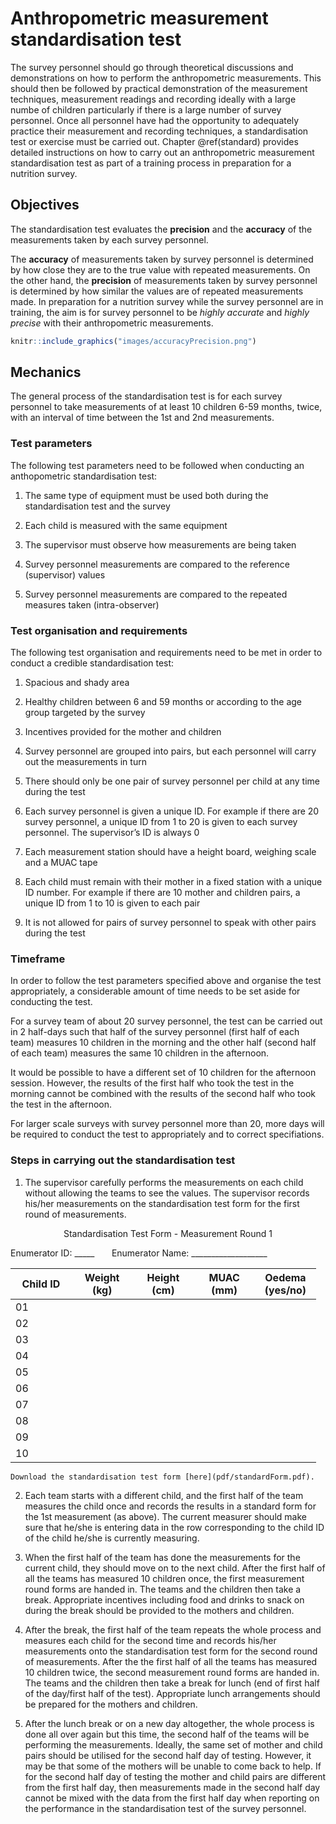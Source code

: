 # Anthropometric measurement standardisation test {#standard}

The survey personnel should go through theoretical discussions and demonstrations on how to perform the anthropometric measurements. This should then be followed by practical demonstration of the measurement techniques, measurement readings and recording ideally with a large numbe of children particularly if there is a large number of survey personnel. Once all personnel have had the opportunity to adequately practice their measurement and recording techniques, a standardisation test or exercise must be carried out. Chapter \@ref(standard) provides detailed instructions on how to carry out an anthropometric measurement standardisation test as part of a training process in preparation for a nutrition survey.

## Objectives

The standardisation test evaluates the **precision** and the **accuracy** of the measurements taken by each survey personnel.

The **accuracy** of measurements taken by survey personnel is determined by how close they are to the true value with repeated measurements. On the other hand, the **precision** of measurements taken by survey personnel is determined by how similar the values are of repeated measurements made. In preparation for a nutrition survey while the survey personnel are in training, the aim is for survey personnel to be *highly accurate* and *highly precise* with their anthropometric measurements.

```r
knitr::include_graphics("images/accuracyPrecision.png")
```

## Mechanics

The general process of the standardisation test is for each survey personnel to take measurements of at least 10 children 6-59 months, twice, with an interval of time between the 1st and 2nd measurements.

### Test parameters

The following test parameters need to be followed when conducting an anthopometric standardisation test:

1. The same type of equipment must be used both during the standardisation test and the survey

2. Each child is measured with the same equipment

3. The supervisor must observe how measurements are being taken

4. Survey personnel measurements are compared to the reference (supervisor) values

5. Survey personnel measurements are compared to the repeated measures taken (intra-observer)


### Test organisation and requirements

The following test organisation and requirements need to be met in order to conduct a credible standardisation test:

1. Spacious and shady area

2. Healthy children between 6 and 59 months or according to the age group targeted by the survey

3. Incentives provided for the mother and children 

3. Survey personnel are grouped into pairs, but each personnel will carry out the measurements in turn

4. There should only be one pair of survey personnel per child at any time during the test

5. Each survey personnel is given a unique ID. For example if there are 20 survey personnel, a unique ID from 1 to 20 is given to each survey personnel. The supervisor’s ID is always 0

6. Each measurement station should have a height board, weighing scale and a MUAC tape

7. Each child must remain with their mother in a fixed station with a unique ID number. For example if there are 10 mother and children pairs, a unique ID from 1 to 10 is given to each pair

8. It is not allowed for pairs of survey personnel to speak with other pairs during the test


### Timeframe

In order to follow the test parameters specified above and organise the test appropriately, a considerable amount of time needs to be set aside for conducting the test.

For a survey team of about 20 survey personnel, the test can be carried out in 2 half-days such that half of the survey personnel (first half of each team) measures 10 children in the morning and the other half (second half of each team) measures the same 10 children in the afternoon.

It would be possible to have a different set of 10 children for the afternoon session. However, the results of the first half who took the test in the morning cannot be combined with the results of the second half who took the test in the afternoon.

For larger scale surveys with survey personnel more than 20, more days will be required to conduct the test to appropriately and to correct specifiations.


### Steps in carrying out the standardisation test

1. The supervisor carefully performs the measurements on each child without allowing the teams to see the values. The supervisor records his/her measurements on the standardisation test form for the first round of measurements.

<p style="text-align: center;">Standardisation Test Form - Measurement Round 1</p>
                  
 Enumerator ID: _____          &nbsp; &nbsp; &nbsp;     Enumerator Name: ___________________         

+--------------------+--------------------+--------------------+--------------------+--------------------+
| Child ID           | Weight (kg)        | Height (cm)        | MUAC (mm)          | Oedema (yes/no)    |
+====================+====================+====================+====================+====================+
| 01                 |                    |                    |                    |                    |
+--------------------+--------------------+--------------------+--------------------+--------------------+
| 02                 |                    |                    |                    |                    |
+--------------------+--------------------+--------------------+--------------------+--------------------+
| 03                 |                    |                    |                    |                    |
+--------------------+--------------------+--------------------+--------------------+--------------------+
| 04                 |                    |                    |                    |                    |
+--------------------+--------------------+--------------------+--------------------+--------------------+
| 05                 |                    |                    |                    |                    |
+--------------------+--------------------+--------------------+--------------------+--------------------+
| 06                 |                    |                    |                    |                    |
+--------------------+--------------------+--------------------+--------------------+--------------------+
| 07                 |                    |                    |                    |                    |
+--------------------+--------------------+--------------------+--------------------+--------------------+
| 08                 |                    |                    |                    |                    |
+--------------------+--------------------+--------------------+--------------------+--------------------+
| 09                 |                    |                    |                    |                    |
+--------------------+--------------------+--------------------+--------------------+--------------------+
| 10                 |                    |                    |                    |                    |
+--------------------+--------------------+--------------------+--------------------+--------------------+

```block2
Download the standardisation test form [here](pdf/standardForm.pdf).
```

2. Each team starts with a different child, and the first half of the team measures the child once and records the results in a standard form for the 1st measurement (as above). The current measurer should make sure that he/she is entering data in the row corresponding to the child ID of the child he/she is currently measuring.

3. When the first half of the team has done the measurements for the current child, they should move on to the next child. After the first half of all the teams has measured 10 children once, the first measurement round forms are handed in. The teams and the children then take a break. Appropriate incentives including food and drinks to snack on during the break should be provided to the mothers and children.

4. After the break, the first half of the team repeats the whole process and measures each child for the second time and records his/her measurements onto the standardisation test form for the second round of measurements. After the the first half of all the teams has measured 10 children twice, the second measurement round forms are handed in. The teams and the children then take a break for lunch (end of first half of the day/first half of the test). Appropriate lunch arrangements should be prepared for the mothers and children.

5. After the lunch break or on a new day altogether, the whole process is done all over again but this time, the second half of the teams will be performing the measurements. Ideally, the same set of mother and child pairs should be utilised for the second half day of testing. However, it may be that some of the mothers will be unable to come back to help. If for the second half day of testing the mother and child pairs are different from the first half day, then measurements made in the second half day cannot be mixed with the data from the first half day when reporting on the performance in the standardisation test of the survey personnel.







